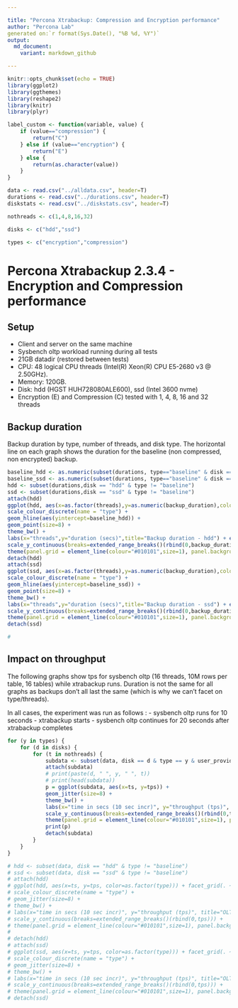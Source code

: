 ```yaml
---

title: "Percona Xtrabackup: Compression and Encryption performance"
author: "Percona Lab"
generated on:`r format(Sys.Date(), "%B %d, %Y")`
output:
  md_document:
    variant: markdown_github

---
```


```r
knitr::opts_chunk$set(echo = TRUE)
library(ggplot2)
library(ggthemes)
library(reshape2)
library(knitr)
library(plyr)

label_custom <- function(variable, value) {
    if (value=="compression") {
        return("C")
    } else if (value=="encryption") {
        return("E")
    } else {
        return(as.character(value))
    }
}

data <- read.csv("../alldata.csv", header=T)
durations <- read.csv("../durations.csv", header=T)
diskstats <- read.csv("../diskstats.csv", header=T)

nothreads <- c(1,4,8,16,32)

disks <- c("hdd","ssd")

types <- c("encryption","compression")

```
# Percona Xtrabackup 2.3.4 - Encryption and Compression performance 

## Setup

* Client and server on the same machine 
* Sysbench oltp workload running during all tests
* 21GB datadir (restored between tests)
* CPU: 48 logical CPU threads (Intel(R) Xeon(R) CPU E5-2680 v3 @ 2.50GHz). 
* Memory: 120GB. 
* Disk: hdd (HGST HUH728080ALE600), ssd (Intel 3600 nvme) 
* Encryption (E) and Compression (C) tested with 1, 4, 8, 16 and 32 threads


## Backup duration 

Backup duration by type, number of threads, and disk type. The
horizontal line on each graph shows the duration for the baseline (non
compressed, non encrypted) backup. 

```r



baseline_hdd <- as.numeric(subset(durations, type=="baseline" & disk == "hdd")$backup_duration)
baseline_ssd <- as.numeric(subset(durations, type=="baseline" & disk == "ssd")$backup_duration)
hdd <- subset(durations,disk == "hdd" & type != "baseline")
ssd <- subset(durations,disk == "ssd" & type != "baseline")
attach(hdd)
ggplot(hdd, aes(x=as.factor(threads),y=as.numeric(backup_duration),color=as.factor(type))) + 
scale_colour_discrete(name = "type") +
geom_hline(aes(yintercept=baseline_hdd)) + 
geom_point(size=8) + 
theme_bw() + 
labs(x="threads",y="duration (secs)",title="Backup duration - hdd") + expand_limits(x=0, y=0) + 
scale_y_continuous(breaks=extended_range_breaks()(rbind(0,backup_duration))) + 
theme(panel.grid = element_line(colour="#010101",size=1), panel.background = element_rect(colour="#000000"), plot.background = element_rect(colour="#000000"), strip.background = element_rect(colour="#010101"), text=element_text(size=50), strip.text=element_text(size=60))
detach(hdd)
attach(ssd)
ggplot(ssd, aes(x=as.factor(threads),y=as.numeric(backup_duration),color=as.factor(type))) + 
scale_colour_discrete(name = "type") +
geom_hline(aes(yintercept=baseline_ssd)) + 
geom_point(size=8) + 
theme_bw() + 
labs(x="threads",y="duration (secs)",title="Backup duration - ssd") + expand_limits(x=0,y=0) +
scale_y_continuous(breaks=extended_range_breaks()(rbind(0,backup_duration))) + 
theme(panel.grid = element_line(colour="#010101",size=1), panel.background = element_rect(colour="#000000"), plot.background = element_rect(colour="#000000"), strip.background = element_rect(colour="#010101"), text=element_text(size=50), strip.text=element_text(size=60))
detach(ssd)

#

```

## Impact on throughput

The following graphs show tps for sysbench oltp (16 threads, 10M rows
per table, 16 tables) while xtrabackup runs. Duration is not the same
for all graphs as backups don't all last the same (which is why we
can't facet on type/threads).

In all cases, the experiment was run as follows :
- sysbench oltp runs for 10 seconds
- xtrabackup starts
- sysbench oltp continues for 20 seconds after xtrabackup completes

```r
for (y in types) {
    for (d in disks) { 
        for (t in nothreads) {
            subdata <- subset(data, disk == d & type == y & user_provided_threads == t)
            attach(subdata)
            # print(paste(d, " ", y, " ", t))
            # print(head(subdata))
            p = ggplot(subdata, aes(x=ts, y=tps)) +
            geom_jitter(size=8) +
            theme_bw() +
            labs(x="time in secs (10 sec incr)", y="throughput (tps)", title=paste("OLTP throughput during backup - ",d," - ",y," - ",t," threads")) + expand_limits(x=0,y=0) +
            scale_y_continuous(breaks=extended_range_breaks()(rbind(0,tps))) +
            theme(panel.grid = element_line(colour="#010101",size=1), panel.background = element_rect(colour="#000000"), plot.background = element_rect(colour="#000000"), strip.background = element_rect(colour="#010101"), text=element_text(size=50), strip.text=element_text(size=60))
            print(p)
            detach(subdata)
        }
    }
}

# hdd <- subset(data, disk == "hdd" & type != "baseline")
# ssd <- subset(data, disk == "ssd" & type != "baseline")
# attach(hdd)
# ggplot(hdd, aes(x=ts, y=tps, color=as.factor(type))) + facet_grid(. ~ user_provided_threads) +
# scale_colour_discrete(name = "type") +
# geom_jitter(size=8) +
# theme_bw() +
# labs(x="time in secs (10 sec incr)", y="throughput (tps)", title="OLTP throughput during backup - hdd") + expand_limits(x=0,y=0) +
# scale_y_continuous(breaks=extended_range_breaks()(rbind(0,tps))) +
# theme(panel.grid = element_line(colour="#010101",size=1), panel.background = element_rect(colour="#000000"), plot.background = element_rect(colour="#000000"), strip.background = element_rect(colour="#010101"), text=element_text(size=50), strip.text=element_text(size=60))
#         
# detach(hdd)
# attach(ssd)
# ggplot(ssd, aes(x=ts, y=tps, color=as.factor(type))) + facet_grid(. ~ user_provided_threads) +
# scale_colour_discrete(name = "type") +
# geom_jitter(size=8) +
# theme_bw() +
# labs(x="time in secs (10 sec incr)", y="throughput (tps)", title="OLTP throughput during backup - ssd") + expand_limits(x=0,y=0) +
# scale_y_continuous(breaks=extended_range_breaks()(rbind(0,tps))) +
# theme(panel.grid = element_line(colour="#010101",size=1), panel.background = element_rect(colour="#000000"), plot.background = element_rect(colour="#000000"), strip.background = element_rect(colour="#010101"), text=element_text(size=50), strip.text=element_text(size=60))
# detach(ssd)

```


